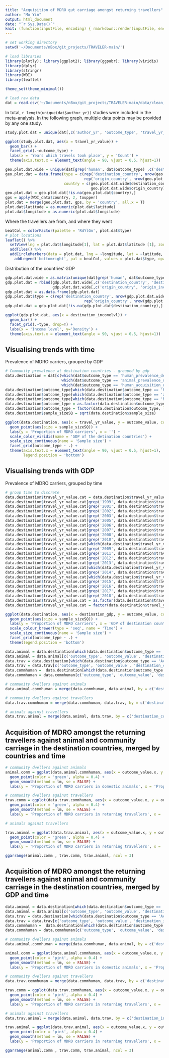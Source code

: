 ```yaml
---
title: "Acquisition of MDRO gut carriage amongst returning travellers"
author: "Mo Yin"
output: html_document
date: "`r Sys.Date()`"
knit: (function(inputFile, encoding) { rmarkdown::render(inputFile, encoding = encoding, output_file = paste0(substr(inputFile,1,nchar(inputFile)-4),Sys.Date(),'.html')) })
---
```


```r
# set working directory
setwd('~/Documents/nBox/git_projects/TRAVELER-main/')

# load libraries
library(plotly); library(ggplot2); library(ggpubr); library(viridis)
library(dplyr)
library(stringr)
library(WDI)
library(leaflet)

theme_set(theme_minimal())

# load raw data 
dat = read.csv('~/Documents/nBox/git_projects/TRAVELER-main/data/clean_dat.csv')
```

In total, `r length(unique(dat$author_yr))` studies were included in the meta-analysis. In the following graph, multiple data points may be provided by any one study.

```r

study.plot.dat = unique(dat[,c('author_yr', 'outcome_type', 'travel_yr_value')])

ggplot(study.plot.dat, aes(x = travel_yr_value)) + 
  geom_bar() + 
  facet_grid(.~outcome_type) +
  labs(x = 'Years which travels took place', y = 'Count') +
  theme(axis.text.x = element_text(angle = 90, vjust = 0.5, hjust=1))
```

```r
geo.plot.dat.wide = unique(dat[grep('human', dat$outcome_type) ,c('destination_country', 'origin_country')])
geo.plot.dat = data.frame(type = c(rep('destination_country', nrow(geo.plot.dat.wide)), 
                                   rep('origin_country', nrow(geo.plot.dat.wide))), 
                          country = c(geo.plot.dat.wide$destination_country,
                                      geo.plot.dat.wide$origin_country))
geo.plot.dat = geo.plot.dat[!is.na(geo.plot.dat$country),]
gps = apply(WDI_data$country, 2, toupper)
plot.dat = merge(geo.plot.dat, gps, by = 'country', all.x = T)
plot.dat$latitude = as.numeric(plot.dat$latitude)
plot.dat$longitude = as.numeric(plot.dat$longitude)
```

Where the travellers are from, and where they went

```r
beatCol = colorFactor(palette = 'RdYlGn', plot.dat$type)
# plot locations
leaflet() %>%
  setView(lng = plot.dat$longitude[1], lat = plot.dat$latitude [1], zoom = 2) %>%
  addTiles() %>%
  addCircleMarkers(data = plot.dat, lng = ~longitude, lat = ~latitude, color = ~beatCol(type)) %>%
    addLegend('bottomright', pal = beatCol, values = plot.dat$type, opacity = 1)
```

Distribution of the countries' GDP 

```r
gdp.plot.dat.wide = as.matrix(unique(dat[grep('human', dat$outcome_type), c('destination_country', 'origin_country', 'destination_incomelvl', 'origin_incomelvl')]))
gdp.plot.dat = rbind(gdp.plot.dat.wide[,c('destination_country', 'destination_incomelvl')], 
                     gdp.plot.dat.wide[,c('origin_country', 'origin_incomelvl')])
gdp.plot.dat = as.data.frame(gdp.plot.dat)
gdp.plot.dat$type = c(rep('destination_country', nrow(gdp.plot.dat.wide)), 
                                   rep('origin_country', nrow(gdp.plot.dat.wide)))
gdp.plot.dat = gdp.plot.dat[!is.na(gdp.plot.dat$destination_country),]

```

```r
ggplot(gdp.plot.dat, aes(x = destination_incomelvl)) + 
  geom_bar() + 
  facet_grid(.~type, drop=T) +
  labs(x = 'Income level', y='Density') +
  theme(axis.text.x = element_text(angle = 90, vjust = 0.5, hjust=1))
```

## Visualising trends with time 

Prevalence of MDRO carriers, grouped by GDP 
```r
# Community prevalence at destination countries - grouped by gdp 
data.destination = dat[c(which(dat$outcome_type == 'human_prevalence_destination'), 
                         which(dat$outcome_type == 'animal_prevalence_destination'), 
                         which(dat$outcome_type == 'human_acquisition_origin')),]
data.destination$outcome_type[which(data.destination$outcome_type == 'human_prevalence_destination')] = 'Community dwellers'
data.destination$outcome_type[which(data.destination$outcome_type == 'animal_prevalence_destination')] = 'Domestic animals'
data.destination$outcome_type[which(data.destination$outcome_type == 'human_acquisition_origin')] = 'Acquisition amongst returning travellers'
data.destination$outcome_type = as.factor(data.destination$outcome_type)
data.destination$outcome_type = factor(data.destination$outcome_type, levels = c('Community dwellers', 'Domestic animals', 'Acquisition amongst returning travellers'))
data.destination$sample_sizeSQ = sqrt(data.destination$sample_size)
```


```r
ggplot(data.destination, aes(x = travel_yr_value, y = outcome_value, color = destination_gdp)) + 
  geom_point(aes(size = sample_sizeSQ)) + 
  labs(y = 'Proportion of MDRO carriers', x = '') + 
  scale_color_viridis(name = 'GDP of the detination countries') +
  scale_size_continuous(name = 'Sample size') +
  facet_grid(outcome_type ~ .) +
  theme(axis.text.x = element_text(angle = 90, vjust = 0.5, hjust=1), 
        legend.position = 'bottom') 
```

## Visualising trends with GDP 

Prevalence of MDRO carriers, grouped by time 
```r
# group time to discrete 
data.destination$travel_yr_value.cat = data.destination$travel_yr_value
data.destination$travel_yr_value.cat[grep('1999', data.destination$travel_yr_value)] = 'Before 2000'
data.destination$travel_yr_value.cat[grep('2001', data.destination$travel_yr_value)] = '2001 - 2005'
data.destination$travel_yr_value.cat[grep('2002', data.destination$travel_yr_value)] = '2001 - 2005'
data.destination$travel_yr_value.cat[grep('2003', data.destination$travel_yr_value)] = '2001 - 2005'
data.destination$travel_yr_value.cat[grep('2005', data.destination$travel_yr_value)] = '2001 - 2005'
data.destination$travel_yr_value.cat[grep('2006', data.destination$travel_yr_value)] = '2006 - 2010'
data.destination$travel_yr_value.cat[grep('2007', data.destination$travel_yr_value)] = '2006 - 2010'
data.destination$travel_yr_value.cat[grep('2008', data.destination$travel_yr_value)] = '2006 - 2010'
data.destination$travel_yr_value.cat[grep('2010', data.destination$travel_yr_value)] = '2006 - 2010'
data.destination$travel_yr_value.cat[which(data.destination$travel_yr_value == '2009-2011')] = '2011 - 2015'
data.destination$travel_yr_value.cat[grep('2009', data.destination$travel_yr_value)] = '2006 - 2010'
data.destination$travel_yr_value.cat[grep('2011', data.destination$travel_yr_value)] = '2011 - 2015'
data.destination$travel_yr_value.cat[grep('2012', data.destination$travel_yr_value)] = '2011 - 2015'
data.destination$travel_yr_value.cat[grep('2013', data.destination$travel_yr_value)] = '2011 - 2015'
data.destination$travel_yr_value.cat[which(data.destination$travel_yr_value == '2014-2016')] = '2016 - 2020'
data.destination$travel_yr_value.cat[grep('2014', data.destination$travel_yr_value)] = '2011 - 2015'
data.destination$travel_yr_value.cat[which(data.destination$travel_yr_value == '2015-2016')] = '2016 - 2020'
data.destination$travel_yr_value.cat[grep('2015', data.destination$travel_yr_value)] = '2011 - 2015'
data.destination$travel_yr_value.cat[grep('2016', data.destination$travel_yr_value)] = '2016 - 2020'
data.destination$travel_yr_value.cat[grep('2017', data.destination$travel_yr_value)] = '2016 - 2020'
data.destination$travel_yr_value.cat[grep('2018', data.destination$travel_yr_value)] = '2016 - 2020'
data.destination$travel_yr_value.cat = as.factor(data.destination$travel_yr_value.cat)
data.destination$travel_yr_value.cat = factor(data.destination$travel_yr_value.cat, levels = c('Before 2000', '2001 - 2005', '2006 - 2010', '2011 - 2015', '2016 - 2020'))
```

```r
ggplot(data.destination, aes(x = destination_gdp, y = outcome_value, color = travel_yr_value.cat)) + 
  geom_point(aes(size = sample_sizeSQ)) + 
  labs(y = 'Proportion of MDRO carriers', x = 'GDP of destination countries') + 
  scale_colour_brewer(type = 'seq', name = 'Time') +
  scale_size_continuous(name = 'Sample size') +
  facet_grid(outcome_type ~ .) +
  theme(legend.position = 'bottom') 
```


```r
data.animal = data.destination[which(data.destination$outcome_type == 'Domestic animals'),]
data.animal = data.animal[c('outcome_type', 'outcome_value', 'destination_country', 'travel_yr_value.cat')]
data.trav = data.destination[which(data.destination$outcome_type == 'Acquisition amongst returning travellers'),]
data.trav = data.trav[c('outcome_type', 'outcome_value', 'destination_country', 'travel_yr_value.cat')]
data.commhuman =  data.destination[which(data.destination$outcome_type == 'Community dwellers'),]
data.commhuman = data.commhuman[c('outcome_type', 'outcome_value', 'destination_country', 'travel_yr_value.cat')]

# community dwellers against animals
data.animal.commhuman = merge(data.commhuman, data.animal, by = c('destination_country', 'travel_yr_value.cat'), all = T)

# community dwellers against travellers
data.trav.commhuman = merge(data.commhuman, data.trav, by = c('destination_country', 'travel_yr_value.cat'), all = T)

# animals against travellers
data.trav.animal = merge(data.animal, data.trav, by = c('destination_country', 'travel_yr_value.cat'), all = T)

```


## Acquisition of MDRO amongst the returning travellers against animal and community carriage in the destination countries, merged by countries and time 

```r
# community dwellers against animals
animal.comm = ggplot(data.animal.commhuman, aes(x = outcome_value.x, y = outcome_value.y)) + 
  geom_point(color = 'green', alpha = 0.4) + 
  geom_smooth(method = lm, se = FALSE) + 
  labs(y = 'Proportion of MDRO carriers in domestic animals', x = 'Proportion of MDRO carriers in community dwellers')

# community dwellers against travellers
trav.comm = ggplot(data.trav.commhuman, aes(x = outcome_value.x, y = outcome_value.y)) + 
  geom_point(color = 'green', alpha = 0.4) + 
  geom_smooth(method = lm, se = FALSE) + 
  labs(y = 'Proportion of MDRO carriers in returning travellers', x = 'Proportion of MDRO carriers in community dwellers')

# animals against travellers

trav.animal = ggplot(data.trav.animal, aes(x = outcome_value.x, y = outcome_value.y)) + 
  geom_point(color = 'green', alpha = 0.4) + 
  geom_smooth(method = lm, se = FALSE) + 
  labs(y = 'Proportion of MDRO carriers in returning travellers', x = 'Proportion of MDRO carriers in domestic animals')

```


```r
ggarrange(animal.comm , trav.comm, trav.animal, ncol = 3)
```


## Acquisition of MDRO amongst the returning travellers against animal and community carriage in the destination countries, merged by GDP and time 

```r
data.animal = data.destination[which(data.destination$outcome_type == 'Domestic animals'),]
data.animal = data.animal[c('outcome_type', 'outcome_value', 'destination_incomelvl', 'travel_yr_value.cat')]
data.trav = data.destination[which(data.destination$outcome_type == 'Acquisition amongst returning travellers'),]
data.trav = data.trav[c('outcome_type', 'outcome_value', 'destination_incomelvl', 'travel_yr_value.cat')]
data.commhuman =  data.destination[which(data.destination$outcome_type == 'Community dwellers'),]
data.commhuman = data.commhuman[c('outcome_type', 'outcome_value', 'destination_incomelvl', 'travel_yr_value.cat')]

# community dwellers against animals
data.animal.commhuman = merge(data.commhuman, data.animal, by = c('destination_incomelvl', 'travel_yr_value.cat'), all = T)

animal.comm = ggplot(data.animal.commhuman, aes(x = outcome_value.x, y = outcome_value.y)) + 
  geom_point(color = 'pink', alpha = 0.4) + 
  geom_smooth(method = lm, se = FALSE) + 
  labs(y = 'Proportion of MDRO carriers in domestic animals', x = 'Proportion of MDRO carriers in community dwellers')

# community dwellers against travellers
data.trav.commhuman = merge(data.commhuman, data.trav, by = c('destination_incomelvl', 'travel_yr_value.cat'), all = T)

trav.comm = ggplot(data.trav.commhuman, aes(x = outcome_value.x, y = outcome_value.y)) + 
  geom_point(color = 'pink', alpha = 0.4) + 
  geom_smooth(method = lm, se = FALSE) + 
  labs(y = 'Proportion of MDRO carriers in returning travellers', x = 'Proportion of MDRO carriers in community dwellers')

# animals against travellers
data.trav.animal = merge(data.animal, data.trav, by = c('destination_incomelvl', 'travel_yr_value.cat'), all = T)

trav.animal = ggplot(data.trav.animal, aes(x = outcome_value.x, y = outcome_value.y)) + 
  geom_point(color = 'pink', alpha = 0.4) + 
  geom_smooth(method = lm, se = FALSE) + 
  labs(y = 'Proportion of MDRO carriers in returning travellers', x = 'Proportion of MDRO carriers in domestic animals')

```


```r
ggarrange(animal.comm , trav.comm, trav.animal, ncol = 3)
```

